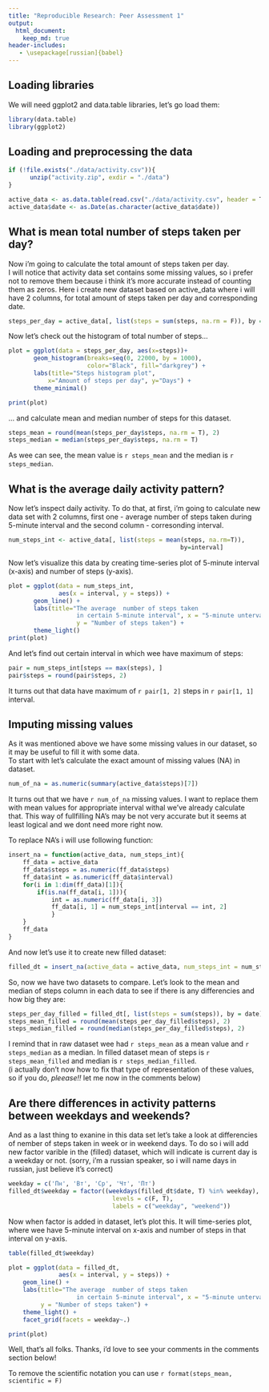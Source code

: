 ```yaml
---
title: "Reproducible Research: Peer Assessment 1"
output: 
  html_document:
    keep_md: true
header-includes:
   - \usepackage[russian]{babel}
---
```

## Loading libraries

We will need ggplot2 and data.table libraries, let's go load them:

```r
library(data.table)
library(ggplot2)
```


## Loading and preprocessing the data

```r
if (!file.exists("./data/activity.csv")){
      unzip("activity.zip", exdir = "./data")
}

active_data <- as.data.table(read.csv("./data/activity.csv", header = T))
active_data$date <- as.Date(as.character(active_data$date))
```


## What is mean total number of steps taken per day?

Now i'm going to calculate the total amount of steps taken per day.  
I will notice that activity data set contains some missing values, so i prefer not to remove them
because i think it's more accurate instead of counting them as zeros.
Here i create new dataset based on active_data where i will have 2 columns, for total amount of steps taken per day and corresponding date. 


```r
steps_per_day = active_data[, list(steps = sum(steps, na.rm = F)), by = date]
```

Now let's check out the histogram of total number of steps...

```r
plot = ggplot(data = steps_per_day, aes(x=steps))+
       geom_histogram(breaks=seq(0, 22000, by = 1000), 
                      color="Black", fill="darkgrey") + 
       labs(title="Steps histogram plot",
           x="Amount of steps per day", y="Days") +
       theme_minimal()

print(plot)
```

... and calculate mean and median number of steps for this dataset.

```r
steps_mean = round(mean(steps_per_day$steps, na.rm = T), 2)
steps_median = median(steps_per_day$steps, na.rm = T)
```

As wee can see, the mean value is `r steps_mean` and the median is `r steps_median`.

## What is the average daily activity pattern?

Now let's inspect daily activity. To do that, at first, i'm going to calculate new data set with 2 columns, first one - average number of steps taken during 5-minute interval and the second column - corresonding interval.

```r
num_steps_int <- active_data[, list(steps = mean(steps, na.rm=T)), 
                                                by=interval]
```

Now let's visualize this data by creating time-series plot of 5-minute interval (x-axis) and number of steps (y-axis).

```r
plot = ggplot(data = num_steps_int, 
              aes(x = interval, y = steps)) + 
       geom_line() + 
       labs(title="The average  number of steps taken 
                   in certain 5-minute interval", x = "5-minute unterval", 
                   y = "Number of steps taken") + 
       theme_light()
print(plot)
```

And let's find out certain interval in which wee have maximum of steps:

```r
pair = num_steps_int[steps == max(steps), ]
pair$steps = round(pair$steps, 2)
```

It turns out that data have maximum of `r pair[1, 2]` steps in `r pair[1, 1]` interval.

## Imputing missing values

As it was mentioned above we have some missing values in our dataset, so it may be useful to fill it with some data.  
To start with let's calculate the exact amount of missing values (NA) in dataset.

```r
num_of_na = as.numeric(summary(active_data$steps)[7])
```

It turns out that we have `r num_of_na` missing values. I want to replace them with mean values for appropriate interval withal we've already calculate that. This way of fullfilling NA's may be not very accurate but it seems at least logical and we dont need more right now.

To replace NA's i will use following function:

```r
insert_na = function(active_data, num_steps_int){
    ff_data = active_data
    ff_data$steps = as.numeric(ff_data$steps)
    ff_data$int = as.numeric(ff_data$interval)
    for(i in 1:dim(ff_data)[1]){
        if(is.na(ff_data[i, 1])){
            int = as.numeric(ff_data[i, 3])
            ff_data[i, 1] = num_steps_int[interval == int, 2]
            }
    }
    ff_data
}
```

And now let's use it to create new filled dataset:

```r
filled_dt = insert_na(active_data = active_data, num_steps_int = num_steps_int)
```

So, now we have two datasets to compare. Let's look to the mean and median of steps column in each data to see if there is any differencies and how big they are:

```r
steps_per_day_filled = filled_dt[, list(steps = sum(steps)), by = date]
steps_mean_filled = round(mean(steps_per_day_filled$steps), 2)
steps_median_filled = round(median(steps_per_day_filled$steps), 2)
```

I remind that in raw dataset wee had `r steps_mean` as a mean value and `r steps_median` as a median. In filled dataset mean of steps is `r steps_mean_filled` and median is `r steps_median_filled`.  
(i actually don't now how to fix that type of representation of these values, so if you do, *pleease!!* let me now in the comments below)

## Are there differences in activity patterns between weekdays and weekends?

And as a last thing to exanine in this data set let's take a look at differencies of nember of steps taken in week or in weekend days. To do so i will add new factor varible in the (filled) dataset, which will indicate is current day is a weekday or not. 
(sorry, i'm a russian speaker, so i will name days in russian, just believe it's correct)

```r
weekday = c('Пн', 'Вт', 'Ср', 'Чт', 'Пт')
filled_dt$weekday = factor((weekdays(filled_dt$date, T) %in% weekday), 
                             levels = c(F, T), 
                             labels = c("weekday", "weekend"))
```

Now when factor is added in dataset, let's plot this. It will time-series plot, where wee have 5-minute interval on x-axis and number of steps in that interval on y-axis.

```r

table(filled_dt$weekday)
```

```r
plot = ggplot(data = filled_dt, 
              aes(x = interval, y = steps)) + 
    geom_line() + 
    labs(title="The average  number of steps taken 
                   in certain 5-minute interval", x = "5-minute unterval", 
         y = "Number of steps taken") + 
    theme_light() + 
    facet_grid(facets = weekday~.)

print(plot)

```

Well, that's all folks. Thanks, i'd love to see your comments in the comments section below!

To remove the scientific notation you can use `r format(steps_mean, scientific = F)`
